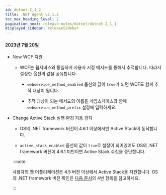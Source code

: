 ```yaml
---
id: dotnet-2_1_2
title: .NET Agent v2.1.2
toc_max_heading_level: 2
pagination_next: release-notes/dotnet/dotnet-2_1_1
displayed_sidebar: releaseSidebar
---
```


#### 2023년 7월 20일

* <Status>New</Status> WCF 지원

  * WCF는 웹서비스와 동일하게 사용자 지정 메서드를 통해서 추적합니다. 따라서 설정한 옵션의 값을 공유합니다.

    * `webservice_method_enabled` 옵션의 값이 `true`가 되면 WCF도 함께 추적 대상이 됩니다.

    * 추적 대상이 되는 메서드의 이름을 네임스페이스와 함께 `webservice_method_prefix` 설정에 입력하세요.

* <Status>Change</Status>  Active Stack 실행 환경 자동 감지

  * OS의 .NET framework 버전이 4.6.1 이상에서만 Active Stack이 동작합니다.

  * `active_stack_enabled` 옵션의 값이 `true`로 설정이 되어있어도 OS의 .NET framework 버전이 4.6.1 미만이면 Active Stack 수집을 중단합니다.

  :::note

  사용자의 웹 어플리케이션은 4.5 버전 이상에서 Active Stack을 지원합니다. OS의 .NET framework 버전 확인은 [다음 문서](https://docs.whatap.io/dotnet/supported-spec#use-tools)의 4번 항목을 참고하세요.

  :::

